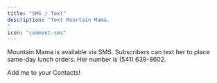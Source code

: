```yaml
---
title: "SMS / Text"
description: "Text Mountain Mama. 
"
icon: "comment-sms"
---
```


Mountain Mama is available via SMS. Subscribers can text her to place same-day lunch orders. Her number is (541) 639-8602.

<Tip>
  Add me to your Contacts!
</Tip>